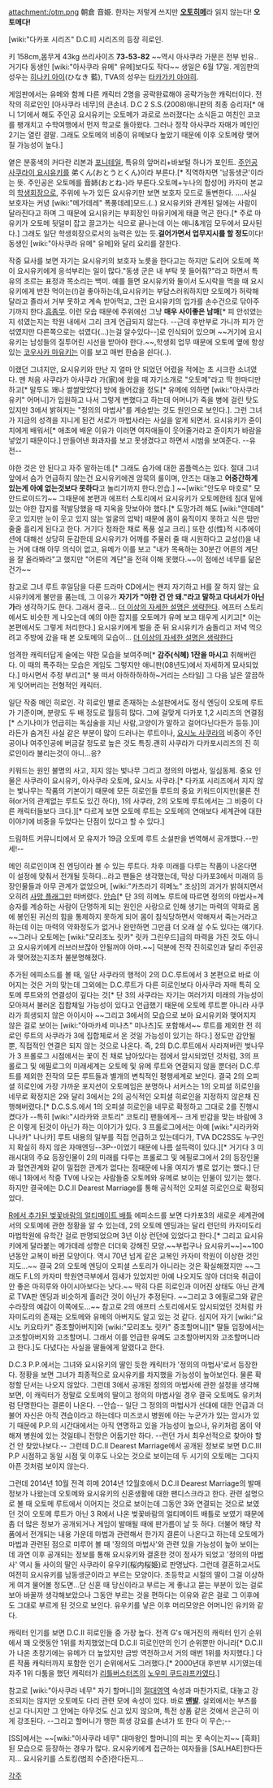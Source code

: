 attachment:/otm.png
朝倉 音姫.
한자는 저렇게 쓰지만 '''[[오토히메]]'''라 읽지 않는다! '''오토메다!'''

[wiki:"다카포 시리즈" D.C.II] 시리즈의 등장 히로인.

키 158cm,몸무게 43kg
쓰리사이즈 '''73-53-82''' ~~역시 아사쿠라 가문은 전부 빈유.. 거기다 동생인 [wiki:"아사쿠라 유메" 유메]보다도 작다~~
생일은 6월 17일.
게임판의 성우는 [[히나키 아이]](ひなき 藍), TVA의 성우는 [[타카가키 아야히]].

게임판에서는 유메와 함께 다른 캐릭터 2명을 공략완료해야 공략가능한 캐릭터이다.
전작의 히로인인 [아사쿠라 네무]의 큰손녀. D.C 2 S.S.(2008)애니판의 최종 승리자[* 애니 1기에서 해도 주인공 요시유키는 오토메가 과로로 쓰러졌다는 소식듣고 여친인 코코를 팽개치고 수학여행에서 먼저 학교로 돌아왔다. 그러나 정작 아사쿠라 자매가 메인인 2기는 열린 결말. 그래도 오토메의 비중이 유메보다 높았기 때문에 이후 오토메랑 맺어질 가능성이 높다.]

옅은 분홍색의 커다란 리본과 [[포니테일]], 특유의 앞머리+바보털 하나가 포인트.
[[주인공]] [[사쿠라이 요시유키]]를 弟くん(おとうとくん)이라 부른다.[* 직역하자면 '남동생군'이라는 뜻. 주인공은 오토메를 音姉(おとね-)라 부른다.오토메+누나의 합성어]
카자미 본교의 [[학생회장]]으로, 주위에 누가 있든 요시유키만 보면 보호자 모드로 돌변한다. ....사실 보호자는 커녕 [wiki:"메가데레" 폭풍데레]모드.(..) 요시유키와 관계된 일에는 사람이 달라진다고 하며 그 때문에 요시유키는 부회장인 마유키에게 태클 먹곤 한다.[* 주로 마유키가 오토메 뒷덜미 잡고 끌고가는 식으로 끝나는데 이는 애니&게임 모두에서 묘사된다.] 그래도 일단 학생회장으로서의 능력은 있는 듯.'''걸어가면서 업무지시를 할 정도'''이다! 동생인 [wiki:"아사쿠라 유메" 유메]와 달리 요리를 잘한다.

작중 묘사를 보면 자기는 요시유키의 보호자 노릇을 한다고는 하지만 도리어 오토메 쪽이 요시유키에게 응석부리는 일이 많다."동생 군은 내 부탁 못 들어줘?"라고 하면서 특유의 조르는 표정과 목소리는 백미. 예를 들면 요시유키와 둘이서 도시락을 먹을 때 요시유키에게 반찬 먹이는(!)걸 좋아하는데,요시유키는 부담스러워하지만 오토메가 허락해달라고 졸라서 거부 못하고 계속 받아먹고, 그런 요시유키의 입가를 손수건으로 닦아주기까지 한다.[[흠좀무]]. 이런 모습 때문에 주위에선 그냥 '''매우 사이좋은 남매'''[* 피 안섞였는지 섞였는지는 학원 내에서 그리 크게 언급되지 않는다. --근데 후반부로 가니까 피가 안섞였지만 다른쪽으로는 섞였다(...)는걸 알수있다--]로 인식되어 있으며 ~~거기에 요시유키는 남성들의 질투어린 시선을 받아야 한다.~~,학생회 업무 때문에 오토메 옆에 항상 있는 [[코우사카 마유키]]는 이를 보고 매번 한숨을 쉰다(..).

이랬던 그녀지만, 요시유키와 만난 지 얼마 안 되었던 어렸을 적에는 초 시크한 소녀였다. 맨 처음 사쿠라가 아사쿠라 가(家)에 왔을 때 자기소개로 "오토메"라고 딱 한마디만 하고[* 말투도 꽤나 쌀쌀맞았다] 방에 들어갔을 정도[* 유메에 의하면 [wiki:"아사쿠라 유키" 어머니]가 입원하고 나서 그렇게 변했다고 하는데 어머니가 죽을 병에 걸린 탓도 있지만 3에서 밝혀지는 "정의의 마법사"를 계승받는 것도 원인으로 보인다.]. 그런 그녀가 지금의 성격을 지니게 된건 서로가 마법사라는 사실을 알게 되면서. 요시유키가 쥰이치에게 배워서[* 애초에 배운 이유가 이러면 여자애들이 웃어줄거라고 쥰이치가 바람을 넣었기 때문이다.] 만들어낸 화과자를 보고 못생겼다고 하면서 시범을 보여준다. --유전--

야한 것은 안 된다고 자주 말하는데.[* 그래도 슴가에 대한 콤플렉스는 있다. 절대 그녀 앞에서 슴가 언급하지 않는건 요시유키에겐 암묵의 룰이며, 안즈는 대놓고 '''어중간하게 있는게 아예 없는것보다 못하다'''고 놀리기까지 한다.안습.] ~~[wiki:"안도우 마호로" 모 안드로이드?]~~ 그때문에 본편과 에프터 스토리에서 요시유키가 오토메한테 침대 밑에 있는 야한 잡지를 적발당했을 때 지옥을 맛보아야 했다.[* 도망가려 해도 [wiki:"얀데레" 웃고 있지만 눈이 웃고 있지 않는 얼굴의 압박] 때문에 몸이 움직이지 못하고 식은 땀만 줄줄 흘리게 된다고 한다. 거기다 정좌한 채로 폭풍 설교 크리.] 또한 성(性)적 시추에이션에 대해선 상당히 둔감한데 요시유키가 어깨를 주물러 줄 때 시원하다고 교성(!)을 내는 거에 대해 아무 의식이 없고, 유메가 이를 보고 "내가 목욕하는 30분간 어른의 계단을 잘 올라봐라"고 했지만 "어른의 계단"을 전혀 이해 못했다.~~이 점에선 네무를 닮은건가~~

참고로 그녀 루트 후일담을 다룬 드라마 CD에서는 왠지 자기하고 H를 잘 하지 않는 요시유키에게 불만을 품는데, 그 이유가 '''자기가 "야한 건 안 돼."라고 말하고 다녀서가 아닌가'''라 생각하기도 한다. 그래서 결국... [[더 이상의 자세한 설명은 생략한다]]. 에프터 스토리에서도 비슷한 게 나오는데 예의 야한 잡지를 오토메가 유메 보고 태우게 시키고[* 이는 본편에서도 그렇게 처리한다.] 요시유키에게 벌을 준 뒤 요시유키가 숨돌리고 저녁 먹으려고 주방에 갔을 때 본 오토메의 모습이... [[더 이상의 자세한 설명은 생략한다]]

엄격한 캐릭터답게 술에는 약한 모습을 보여주며[* '''감주(식혜) 1잔을 마시고''' 취해버린다. 이 때의 폭주하는 모습은 게임도 그렇지만 애니판(08년도)에서 자세하게 묘사되었다.] 마시면서 주정 부리고[* 붕 떠서 아하하하하하~거리는 스타일] 그 다음 날은 깔끔하게 잊어버리는 전형적인 캐릭터.

일단 작중 메인 히로인. 각 히로인 별로 존재하는 소설판에서도 정식 엔딩이 오토메 루트가 기준이며, 분량도 두 배 정도로 월등히 많다. 그에 걸맞게 다카포 1,2 시리즈의 연결점[* 스기나미가 언급히는 독심술을 지닌 사람,고양이가 말하고 걸어다닌다든가 등등.]이라든가 숨겨진 사실 같은 부분이 많이 드러나는 루트이나, [[요시노 사쿠라]]의 비중이 주인공이나 여주인공에 버금갈 정도로 높은 것도 특징.괜히 사쿠라가 다카포시리즈의 진 히로인이라 불리는것이 아니...응?

키워드는 원인 불명의 사고, 지지 않는 벛나무 그리고 정의의 마법사, 일심동체. 중요 인물은 사쿠라이 요시유키, 아사쿠라 오토메, 요시노 사쿠라.[* 다카포 시리즈에서 지지 않는 벛나무는 작품의 기본이기 때문에 모든 히로인들 루트의 중요 키워드이지만(물론 전혀or거의 관계없는 루트도 있긴 하다), 1의 사쿠라, 2의 오토메 루트에서는 그 비중이 다른 캐릭터들보다 크다.][* 다르게 보면 오토메 루트는 오토메의 연애보다 세계관에 대한 이야기에 비중을 두었다는 단점이 있다고 할 수 있다.]

드림하트 커뮤니티에서 모 유저가 19금 오토메 루트 소설판을 번역해서 공개했다.--만세!--

메인 히로인이며 진 엔딩이라 볼 수 있는 루트다. 차후 미래를 다루는 작품이 나온다면 이 설정에 맞춰서 전개될 듯하다...라고 팬들은 생각했는데, 막상 다카포3에서 미래의 등장인물들과 아무 관계가 없었으며, [wiki:"카츠라기 히메노" 조상]의 과거가 밝혀지면서 오히려 [[사망 플래그]]만 떠버렸다. [[안습]][* 단 3의 히메노 루트에 따르면 정의의 마법사=계승자를 계승하는 사람이 단명하게 되는 원인은 사랑으로 인해 생기는 마력의 약화로 몸에 봉인된 귀신의 힘을 통제하지 못하게 되어 몸이 침식당하면서 약해져서 죽는거라고 하는데 이는 마력의 약화정도가 없거나 완만하면 그만큼 더 오래 살 수도 있다는 얘기다. ~~그러나 오토메는 [wiki:"모리조노 릿카" 릿카 그린우드]급의 마력을 가진 것도 아니고 요시유키에게 러브러브잖아 안될꺼야 아마.~~] 덕분에 전작 진히로인과 달리 주인공과 맺어졌는지조차 불분명해졌다. 

추가된 에피소드를 볼 때, 일단 사쿠라의 행적이 2의 D.C.루트에서 3 본편으로 바로 이어지는 것은 거의 맞는데 그외에는 D.C.루트가 다른 히로인보다 아사쿠라 자매 특히 오토메 루트와의 연결성이 깊다는 것[* 단 3의 사쿠라는 자기는 여러가지 미래의 가능성이 모아져서 불러온 집합체일 가능성이 있다고 언급했기 때문에 오토메 루트뿐 아니라 사쿠라가 희생되지 않은 아이시아 ~~그리고 3에서의 모습으로 보아 요시유키와 맺어지지 않은 걸로 보이는 [wiki:"아마카세 미나츠" 미나츠]도 포함해서~~ 루트를 제외한 전 히로인 루트의 사쿠라가 3에 집합체로서 온 것일 가능성이 있기는 하다.] 정도만 감안될 뿐, 직접적인 연결은 되지 않는 것으로 나온다. 즉, 2의 D.C.루트에서 사라져버린 벚나무가 3 프롤로그 시점에서는 꽃이 진 채로 남아있다는 점에서 암시되었던 것처럼, 3의 프롤로그 및 에필로그의 미래세계는 오토메 및 유메 루트와 연결되지 않을 뿐더러 D.C.루트를 제외한 전작의 모든 루트들과 별개의 변칙적인 평행세계로 보인다. 결국 2의 오피셜 히로인에 가장 가까운 포지션이 오토메임은 분명하나 서커스는 1의 오피셜 히로인을 네무로 확정지은 2와 달리 3에서는 2의 공식적인 오피셜 히로인을 지정하지 않은채 진행해버렸다.[* D.C.S.S.에서 1의 오피셜 히로인을 네무로 확정하고 그대로 2를 진행시켰다가 --특히 [wiki:"시라카와 코토리" 코토리] 팬들에게-- 크게 반감을 맞는 바람에 3은 이렇게 된것이 아닌가 하는 이야기가 있다. 3 프롤로그에서는 아예 [wiki:"시라카와 나나카" 나나카] 루트 내용의 일부를 직접 언급하고 있는데다가, TVA DC2SS도 누구인지 확실히 하지 않은 자매엔딩--3P--이었기 때문에 나름 설득력이 있다.][* 거기다 3 미래시대의 주요 등장인물이 2의 미래를 다루는 프롤로그 및 에필로그에서 2의 등장인물과 혈연관계와 같이 밀접한 관계가 없다는 점때문에 나올 여지가 별로 없기는 했다.] 단 애니 1화에서 작중 TV에 나오는 사람들중 오토메와 유메로 보이는 인물이 있기는 했다. 하지만 결국에는 D.C.Ⅱ Dearest Marriage를 통해 공식적인 오피셜 히로인으로 확정되었다. 

[http://circus.nandemo.gr.jp/sakuhin/dc3r/r_reted/ultimate.html R에서 추가된 벚꽃바람의 얼티메이트 배틀] 에피소드를 보면 다카포3의 새로운 세계관에서의 오토메에 관한 정황을 알 수 있는데, 2의 오토메 엔딩과는 달리 런던의 카자미도리 마법학원에 유학간 걸로 판명되었으며 3년 이상 런던에 있었다고 한다.[* 그리고 요시유키에게 달라붙는 메가데레 성향은 더더욱 강해진 모양.~~부럽구나 요시유키~~]~~100년동안 교복이 바뀐 모양이다. 역시 70년 넘게 같은 교복인 카자미 학원이 이상한 것인지도...~~ 결국 2의 오토메 엔딩이 오피셜 스토리가 아니라는 것은 확실해졌지만 ~~그래도 F.L의 카자미 학원연극부에서 낌새가 있었지만 아예 나오지도 않아 더더욱 취급이 안 좋은 마히루와 아이시아보다는 낫다.~~ 딱히 다른 히로인과 이어진 상태도 아닌 관계로 TVA판 엔딩과 비슷하게 흘러간 것이 아닌가 추정된다. ~~그리고 3 에필로그와 같은 수라장의 예감이 이쪽에도...~~ 참고로 2의 애프터 스토리에서도 암시되었던 것처럼 카자미도리의 존재는 오토메와 유메의 아버지도 알고 있는 것 같다. 심지어 자기 [wiki:"요시노 키요타카" 증조할아버지]와 [wiki:"모리조노 릿카" 증조할머니][* 딸들 입장에서는 고조할아버지와 고조할머니. 그래서 이를 언급한 유메도 고조할아버지와 고조할머니라고 한다.]도 다녔다는 사실을 딸들에게 알렸다고 한다.

D.C.3 P.P.에서는 그녀와 요시유키의 딸인 듯한 캐릭터가 '정의의 마법사'로서 등장한다. 정황을 보면 그녀가 최종적으로 요시유키를 차지했을 가능성이 높아보인다. 물론 확정할 단서는 나오지 않았다. 그런데 3에서 공개된 정의의 마법사에 관한 설정을 생각해보면, 이 캐릭터가 정말로 오토메의 딸이고 정의의 마법사일 경우 결국 오토메도 유키처럼 단명한다는 결론이 나온다. --안습-- 일단 그 정의의 마법사가 선대에 대한 언급과 더불어 자신은 아직 견습이라고 하는데다 미즈코시 병원에 아는 누군가가 있는 암시가 있기 때문에 P.P.의 시간대에서는 아직 연명하고 있을 가능성이 높으나, 유키처럼 몸이 약해져 병원에 있는 것일테니 전망은 어둡기만 하다. --런던 가서 최우선적으로 찾아야 할 건 안 찾았나보다.-- 그런데 D.C.Ⅱ Dearest Marriage에서 공개된 정보로 보면 D.C.III P.P 시점하고 동일 시점 및 이후도 나오는 것으로 보이는데 두 시기의 오토메는 그다지 아픈 것처럼 보이지 않는다. 

그런데 2014년 10월 전격 히메 2014년 12월호에서 D.C.Ⅱ Dearest Marriage의 발매 정보가 나왔는데 오토메와 요시유키의 신혼생활에 대한 팬디스크라고 한다. 관련 설명으로 볼 때 오토메 루트에서 이어지는 것으로 보이는데 그동안 3와 연결되는 것으로 보였던 것이 오토메 루트가 아닌 3 R에서 나온 벚꽃바람의 얼티메이트 배틀로 보였기 때문에 좀 더 많은 정보가 공개되거나 게임이 발매될 때에 판가름이 날 듯 하다. 더불어 해당 작품에서 전개되는 내용 가운데 마법과 관련해서 한가지 결론이 나온다고 하는데 오토메가 마법과 관련된 점으로 미루어 볼 때 '정의의 마법사'와 관련 있을 가능성이 높아 보이는데 과연 이후 공개되는 정보를 통해 요시유키와 결혼한 것이 정사가 되었고 '정의의 마법사' 역시 둘 사이의 딸인 사쿠라이 유우키(桜内桜姫)로 판명났다. 그런데 결혼하고서도 여전히 요시유키를 남동생군이라고 부르는 모양이다. 초등학교 시절의 딸이 그걸 이상하게 여겨 물어볼 정도면...단 신혼 때 당신이라고 부르는 게 좋냐고 묻는 부분이 있는 걸로 보아 바꿀까 생각해보았으나 그동안 부르는 것을 편하다는 이유와 같은 걸로 그 이후에도 그대로 부르게 된 것으로 보인다. 유우키를 낳은 이후 머리모양은 어머니인 유키와 같다.

캐릭터 인기를 보면 D.C.II 히로인들 중 가장 높다. 전격 G's 매거진의 캐릭터 인기 순위에서 꽤 오랫동안 1위를 차지했었는데 D.C.II 히로인만의 인기 순위뿐만 아니라[* D.C.II가 나온 초창기에는 유메가 더 높았지만 금방 역전하고서 거의 매번 1위를 차지했다.] 다른 작품 캐릭터까지 포함한 인기 순위에서도 그러했다.[* 2000년대 후반부 시기였는데 자주 1위 다툼을 했던 캐릭터가 [[리틀버스터즈]]의 [[노우미 쿠드랴프카]]였다.]

참고로 [wiki:"아사쿠라 네무" 자기 할머니]의 [[절대영역]] 속성과 마찬가지로, 대놓고 강조되지는 않지만 오토메도 다리 관련 모에 속성이 있다. 바로 '''[[맨발]]'''. 실외에서는 부츠를 신고 다니지만 그 안에는 아무것도 신고 있지 않으며, 특전 상품 같은 것에서 은근히 이게 강조된다. --그리고 할머니가 행한 희생 강요를 손녀가 또 한다 이 무슨;-- 

[SS]에서는 ~~[wiki:"아사쿠라 네무" 대마왕인 할머니]의 피는 못 속이는지~~ [흑화]된 모습으로 등장하는 경우가 많다. 요시유키에게 접근하는 여자들을 [SALHAE]한다든지... 요시유키를 스토킹(범죄 수준)한다든지...

[[각주]]
